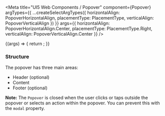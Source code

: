 

<Meta
  title="UI5 Web Components / Popover"
  component={Popover}
  argTypes={{
    ...createSelectArgTypes({
      horizontalAlign: PopoverHorizontalAlign,
      placementType: PlacementType,
      verticalAlign: PopoverVerticalAlign
    })
  }}
  args={{
    horizontalAlign: PopoverHorizontalAlign.Center,
    placementType: PlacementType.Right,
    verticalAlign: PopoverVerticalAlign.Center
  }}
/>

<DocsHeader />

<Canvas>
  <Story name="Default">
    {(args) => {
      return <Popover {...args} />;
    }}
  </Story>
</Canvas>

<ArgsTable story="." />
<h3>Structure</h3>

The popover has three main areas:
<ul>
  <li>Header (optional)</li>
  <li>Content</li>
  <li>Footer (optional)</li>
</ul>

<b>Note:</b> The <code>Popover</code> is closed when the user clicks or taps outside the popover or selects an action
within the popover. You can prevent this with the <code>modal</code> property.
